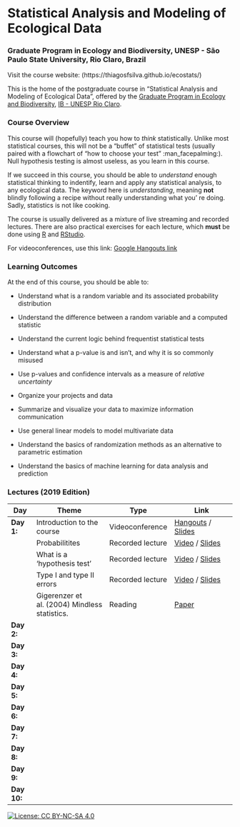 # Statistical Analysis and Modeling of Ecological Data
### Graduate Program in Ecology and Biodiversity, UNESP - São Paulo State University, Rio Claro, Brazil

Visit the course website: (https://thiagosfsilva.github.io/ecostats/)

This is the home of the postgraduate course in "Statistical Analysis and Modeling of Ecological Data", offered by the [Graduate Program in Ecology and Biodiversity](http://ib.rc.unesp.br/#!/departamentos/ecologia/pos-graduacao-em-ecologia-e-biodiversidade/), [IB - UNESP Rio Claro](http://ib.rc.unesp.br/). 

### Course Overview

This course will (hopefully) teach you how to *think* statistically. Unlike most statistical courses, this will not be a "buffet" of statistical tests (usually paired with a flowchart of "how to choose your test" :man_facepalming:). Null hypothesis testing is almost useless, as you learn in this course.

If we succeed in this course, you should be able to *understand* enough statistical thinking to indentify, learn and apply any statistical analysis, to any ecological data. The keyword here is *understanding*, meaning **not** blindly following a recipe without really understanding what you' re doing. Sadly, statistics is not like cooking.

The course is usually delivered as a mixture of live streaming and recorded lectures. There are also practical exercises for each lecture, which **must** be done using [R](https://www.r-project.org/) and [RStudio](https://www.rstudio.com/).

For videoconferences, use this link:
[Google Hangouts link](https://meet.google.com/dss-wnog-vsa?hs=122)

### Learning Outcomes

At the end of this course, you should be able to:

- Understand what is a random variable and its associated probability distribution

- Understand the difference between a random variable and a computed statistic

- Understand the current logic behind frequentist statistical tests

- Understand what a p-value is and isn't, and why it is so commonly misused

- Use p-values and confidence intervals as a measure of *relative uncertainty*

- Organize your projects and data

- Summarize and visualize your data to maximize information communication

- Use general linear models to model multivariate data

- Understand the basics of randomization methods as an alternative to parametric estimation

- Understand the basics of machine learning for data analysis and prediction


### Lectures (2019 Edition)

|   Day     |    Theme                       | Type            | Link                      |
|-----------|--------------------------------|-----------------|---------------------------|  
|**Day 1:** |   Introduction to the course   | Videoconference | [Hangouts](https://meet.google.com/dss-wnog-vsa?hs=122) / [Slides]('/lectures/Lecture_1_intro/Lecture_1_intro.html')|
|           | Probabilitites                 | Recorded lecture| [Video]() / [Slides]()    |
|           | What is a 'hypothesis test'   | Recorded lecture| [Video]() / [Slides]()    |
|           | Type I and type II errors      | Recorded lecture| [Video]() / [Slides]()    |
|           | Gigerenzer et al. (2004) Mindless statistics. | Reading         | [Paper]('/readings/lecture_1/GG_Mindless_2004,pdf')  |
|**Day 2:**| | | |
|**Day 3:**| | | |
|**Day 4:**| | | |
|**Day 5:**| | | |
|**Day 6:**| | | |
|**Day 7:**| | | |
|**Day 8:**| | | |
|**Day 9:**| | | |
|**Day 10:**| | | |



[![License: CC BY-NC-SA 4.0](https://img.shields.io/badge/License-CC%20BY--NC--SA%204.0-lightgrey.svg)](https://creativecommons.org/licenses/by-nc-sa/4.0/)

